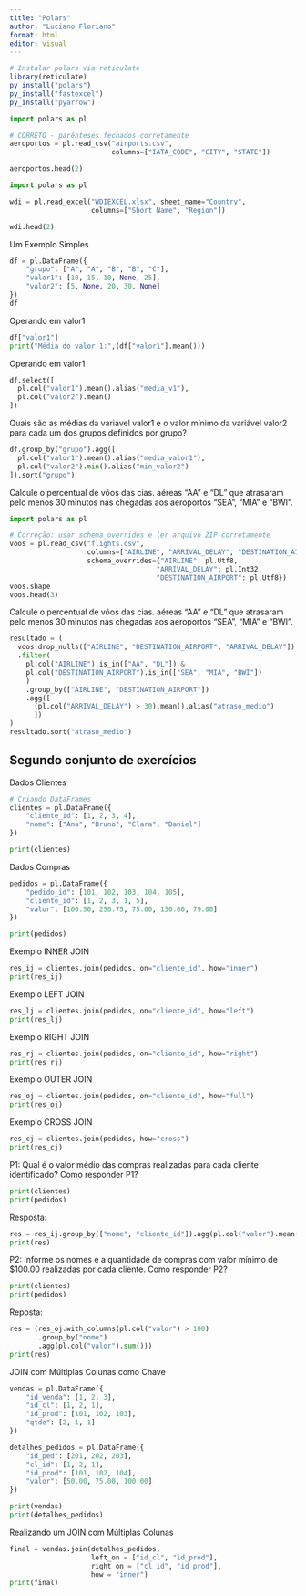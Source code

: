 ---
title: "Polars"
author: "Luciano Floriano"
format: html
editor: visual
---


```{r}
# Instalar polars via reticulate
library(reticulate)
py_install("polars")
py_install("fastexcel")
py_install("pyarrow")
```

```{python}
import polars as pl

# CORRETO - parênteses fechados corretamente
aeroportos = pl.read_csv("airports.csv",
                         columns=["IATA_CODE", "CITY", "STATE"])

aeroportos.head(2)
```
```{python}
import polars as pl

wdi = pl.read_excel("WDIEXCEL.xlsx", sheet_name="Country",
                    columns=["Short Name", "Region"])

wdi.head(2)
```
Um Exemplo Simples
```{python}
df = pl.DataFrame({
    "grupo": ["A", "A", "B", "B", "C"],
    "valor1": [10, 15, 10, None, 25],
    "valor2": [5, None, 20, 30, None]
})
df
```
Operando em valor1
```{python}
df["valor1"]
print("Média do valor 1:",(df["valor1"].mean()))
```
Operando em valor1

```{python}
df.select([
  pl.col("valor1").mean().alias("media_v1"),
  pl.col("valor2").mean()
])
```

Quais são as médias da variável valor1 e o valor mínimo da variável valor2 para cada um dos grupos definidos por grupo?
```{python}
df.group_by("grupo").agg([
  pl.col("valor1").mean().alias("media_valor1"),
  pl.col("valor2").min().alias("min_valor2")
]).sort("grupo")
```

Calcule o percentual de vôos das cias. aéreas “AA” e “DL” que atrasaram pelo menos 30 minutos nas chegadas aos aeroportos “SEA”, “MIA” e “BWI”.
```{python}
import polars as pl

# Correção: usar schema_overrides e ler arquivo ZIP corretamente
voos = pl.read_csv("flights.csv",
                   columns=["AIRLINE", "ARRIVAL_DELAY", "DESTINATION_AIRPORT"],
                   schema_overrides={"AIRLINE": pl.Utf8,
                                    "ARRIVAL_DELAY": pl.Int32,
                                    "DESTINATION_AIRPORT": pl.Utf8})
voos.shape
voos.head(3)
```
Calcule o percentual de vôos das cias. aéreas “AA” e “DL” que atrasaram pelo menos 30 minutos nas chegadas aos aeroportos “SEA”, “MIA” e “BWI”.
```{python}
resultado = (
  voos.drop_nulls(["AIRLINE", "DESTINATION_AIRPORT", "ARRIVAL_DELAY"])
  .filter(
    pl.col("AIRLINE").is_in(["AA", "DL"]) &
    pl.col("DESTINATION_AIRPORT").is_in(["SEA", "MIA", "BWI"])
    )
    .group_by(["AIRLINE", "DESTINATION_AIRPORT"])
    .agg([
      (pl.col("ARRIVAL_DELAY") > 30).mean().alias("atraso_medio")
      ])
)
resultado.sort("atraso_medio")
```
## Segundo conjunto de exercícios

Dados Clientes

```{python}
# Criando DataFrames
clientes = pl.DataFrame({
    "cliente_id": [1, 2, 3, 4],
    "nome": ["Ana", "Bruno", "Clara", "Daniel"]
})

print(clientes)
```
Dados Compras
```{python}
pedidos = pl.DataFrame({
    "pedido_id": [101, 102, 103, 104, 105],
    "cliente_id": [1, 2, 3, 1, 5],
    "valor": [100.50, 250.75, 75.00, 130.00, 79.00]
})

print(pedidos)
```
Exemplo INNER JOIN

```{python}
res_ij = clientes.join(pedidos, on="cliente_id", how="inner")
print(res_ij)
```
Exemplo LEFT JOIN
```{python}
res_lj = clientes.join(pedidos, on="cliente_id", how="left")
print(res_lj)
```
Exemplo RIGHT JOIN
```{python}
res_rj = clientes.join(pedidos, on="cliente_id", how="right")
print(res_rj)
```
Exemplo OUTER JOIN
```{python}
res_oj = clientes.join(pedidos, on="cliente_id", how="full")
print(res_oj)
```
Exemplo CROSS JOIN
```{python}
res_cj = clientes.join(pedidos, how="cross")
print(res_cj)
```
P1: Qual é o valor médio das compras realizadas para cada cliente identificado?
Como responder P1?
```{python}
print(clientes)
print(pedidos)
```
Resposta:
```{python}
res = res_ij.group_by(["nome", "cliente_id"]).agg(pl.col("valor").mean())
print(res)
```

P2: Informe os nomes e a quantidade de compras com valor mínimo de $100.00 realizadas por cada cliente.
Como responder P2?

```{python}
print(clientes)
print(pedidos)
```
Reposta:
```{python}
res = (res_oj.with_columns(pl.col("valor") > 100)
       .group_by("nome")
       .agg(pl.col("valor").sum()))
print(res)
```
JOIN com Múltiplas Colunas como Chave
```{python}
vendas = pl.DataFrame({
    "id_venda": [1, 2, 3],
    "id_cl": [1, 2, 1],
    "id_prod": [101, 102, 103],
    "qtde": [2, 1, 1]
})

detalhes_pedidos = pl.DataFrame({
    "id_ped": [201, 202, 203],
    "cl_id": [1, 2, 1],
    "id_prod": [101, 102, 104],
    "valor": [50.00, 75.00, 100.00]
})

print(vendas)
print(detalhes_pedidos)
```
Realizando um JOIN com Múltiplas Colunas
```{python}
final = vendas.join(detalhes_pedidos,
                    left_on = ["id_cl", "id_prod"],
                    right_on = ["cl_id", "id_prod"],
                    how = "inner")
print(final)
```


